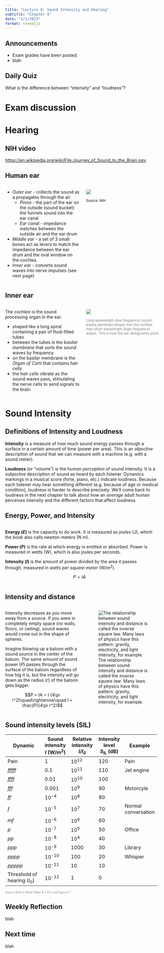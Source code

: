 ```yaml
---
title: "Lecture 8: Sound Intensity and Hearing"
subtitle: "Chapter 9"
date: "2/2/2023"
format: revealjs
---
```


## Announcements

::: incremental
-   Exam grades have been posted.
-   blah
:::

## Daily Quiz

What is the difference between "intensity" and "loudness"?

# Exam discussion

# Hearing

## NIH video

<https://en.wikipedia.org/wiki/File:Journey_of_Sound_to_the_Brain.ogv>

## Human ear

::: columns
::: {.column width="50%"}
-   *Outer ear* - collects the sound as a propagates through the air
    -   *Pinna* - the part of the ear on the outside (sound bucket) the funnels sound into the ear canal
    -   *Ear canal* - impedance matches between the outside air and the ear drum
-   *Middle ear* - a set of 3 small bones act as levers to match the impedance between the ear drum and the oval window on the cochlea.
-   *Inner ear* - converts sound waves into nerve impulses (see next page)
:::

::: {.column width="50%"}
![](figs/lecture-08/nidcd-ear-illustration.jpg)

::: {style="font-size: 80%"}
Source: NIH
:::
:::
:::

## Inner ear

::: columns
::: {.column width="50%"}
The *cochlea* is the sound processing organ in the ear.

-   shaped like a long spiral containing a pair of fluid-filled tubes
-   between the tubes is the *basilar membrane* that sorts the sound waves by frequency
-   on the basilar membrane is the *Organ of Corti* that contains hair cells
-   the *hair cells* vibrate as the sound waves pass, stimulating the nerve cells to send signals to the brain
:::

::: {.column width="50%"}
![](figs/lecture-08/basilar-membrane-britannica.jpg)

::: {style="color: gray; font-size: 80%"}
Long wavelength (low frequency) sound waves penetrate deeper into the cochlea than short wavelength (high frequency) waves. This is how the ear distiguishes pitch.
:::
:::
:::

# Sound Intensity

## Definitions of Intensity and Loudness

**Intensity** is a measure of how much sound energy passes through a surface in a certain amount of time (power per area). This is an *objective* description of sound that we can measure with a machine (e.g. with a sound meter).

**Loudness** (or "volume") is the *human perception* of sound intensity. It is a *subjective* description of sound as heard by each listener. Dynamics markings in a musical score (forte, piano, etc.) indicate loudness. Because each listener may hear something different (e.g. because of age or medical condition), loudness is harder to describe precisely. We'll come back to loudness in the next chapter to talk about how an *average* adult human perceives intensity and the different factors that affect loudness.

## Energy, Power, and Intensity

::: columns
::: {.column width="50%"}
**Energy (*E*)** is the capacity to do work. It is measured as *joules* (J), which the book also calls newton-meters (N m).

**Power (*P*)** is the rate at which energy is emitted or absorbed. Power is measured in *watts* (W), which is also joules per seconds.

**Intensity (*I*)** is the amount of power divided by the area it passes through, measured in *watts per square-meter* (W/m^2^).

$$P = IA$$
:::

::: {.width=50%}
<!--TODO some figure-->
:::
:::

## Intensity and distance

::: columns
::: {.column width="50%"}
Intensity decreases as you move away from a source. If you were in completely empty space (no walls, floors, or ceiling), sound waves would come out in the shape of spheres.

Imagine blowing up a baloon with a sound source in the center of the baloon. The same amount of sound power (*P*) passes through the surface of the baloon regardless of how big it is, but the intensity will go down as the radius (*r*) of the baloon gets bigger.

$$P = IA = I (4\pi r^2)\quad\rightarrow\quad I = \frac{P}{4\pi r^2}$$
:::

::: {.column width="50%"}
![The relationship between sound intensity and distance is called the *inverse square law*. Many laws of physics have this pattern: gravity, electricity, and light intensity, for example.](figs/lecture-08/Inverse_square_law.svg)
:::
:::

## Sound intensity levels (SIL)

::: {style="font-size:60%"}
+---------------------------------+------------------+----------------------+-------------------+---------------------+
| Dynamic                         | Sound intensity\ | Relative intensity\  | Intensity level\  | Example             |
|                                 | *I* (W/m^2^)     | *I/I~0~*             | *S*~IL~ (dB)      |                     |
+=================================+==================+======================+===================+=====================+
| Pain                            | 1                |  10^12^              | 120               | Pain                |
+---------------------------------+------------------+----------------------+-------------------+---------------------+
| *fffff*                         | 0.1              | 10^11^               | 110               | Jet engine          |
+---------------------------------+------------------+----------------------+-------------------+---------------------+
| *ffff*                          | 0.01             | 10^10^               | 100               |                     |
+---------------------------------+------------------+----------------------+-------------------+---------------------+
| *fff*                           | 0.001            | 10^9^                | 90                | Motorcyle           |
+---------------------------------+------------------+----------------------+-------------------+---------------------+
| *ff*                            | 10^-4^           | 10^8^                | 80                |                     |
+---------------------------------+------------------+----------------------+-------------------+---------------------+
| *f*                             | 10^-5^           | 10^7^                | 70                | Normal conversation |
+---------------------------------+------------------+----------------------+-------------------+---------------------+
| *mf*                            | 10^-6^           | 10^6^                | 60                |                     |
+---------------------------------+------------------+----------------------+-------------------+---------------------+
| *p*                             | 10^-7^           | 10^5^                | 50                | Office              |
+---------------------------------+------------------+----------------------+-------------------+---------------------+
| *pp*                            | 10^-8^           | 10^4^                | 40                |                     |
+---------------------------------+------------------+----------------------+-------------------+---------------------+
| *ppp*                           | 10^-9^           | 1000                 | 30                | Library             |
+---------------------------------+------------------+----------------------+-------------------+---------------------+
| *pppp*                          | 10^-10^          | 100                  | 20                | Whisper             |
+---------------------------------+------------------+----------------------+-------------------+---------------------+
| *ppppp*                         | 10^-11^          | 10                   | 10                |                     |
+---------------------------------+------------------+----------------------+-------------------+---------------------+
| Threshold of hearing (*I*~0~)   | 10^-12^          | 1                    | 0                 |                     |
+---------------------------------+------------------+----------------------+-------------------+---------------------+
:::
::: {style="color:gray; font-size:60%"}
Source: White & White Tables 9-1, 9-2, and Figure 9-7
:::

## Weekly Reflection

blah

## Next time

blah